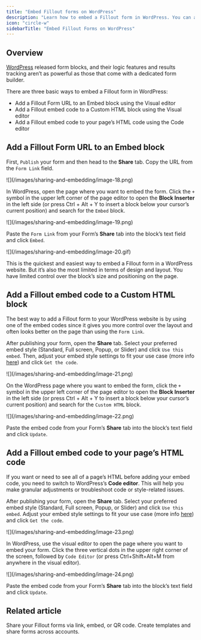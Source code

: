 ```yaml
---
title: "Embed Fillout forms on WordPress"
description: "Learn how to embed a Fillout form in WordPress. You can add the HTML code directly to your site or use a WordPress Embed block to add a form to a webpage."
icon: "circle-w"
sidebarTitle: "Embed Fillout Forms on WordPress"
---
```


## Overview

[WordPress](https://wordpress.com) released form blocks, and their logic features and results tracking aren’t as powerful as those that come with a dedicated form builder.

There are three basic ways to embed a Fillout form in WordPress:

- Add a Fillout Form URL to an Embed block using the Visual editor
- Add a Fillout embed code to a Custom HTML block using the Visual editor
- Add a Fillout embed code to your page’s HTML code using the Code editor

## Add a Fillout Form URL to an Embed block

First, `Publish` your form and then head to the **Share** tab. Copy the URL from the `Form Link` field.

<Frame>
  ![](/images/sharing-and-embedding/image-18.png)
</Frame>

In WordPress, open the page where you want to embed the form. Click the `+` symbol in the upper left corner of the page editor to open the **Block Inserter** in the left side (or press Ctrl \+ Alt \+ Y to insert a block below your cursor’s current position) and search for the `Embed` block.

<Frame>
  ![](/images/sharing-and-embedding/image-19.png)
</Frame>

Paste the `Form Link` from your Form’s **Share** tab into the block’s text field and click `Embed`.

<Frame>
  ![](/images/sharing-and-embedding/image-20.gif)
</Frame>

This is the quickest and easiest way to embed a Fillout form in a WordPress website. But it’s also the most limited in terms of design and layout. You have limited control over the block’s size and positioning on the page.

## Add a Fillout embed code to a Custom HTML block

The best way to add a Fillout form to your WordPress website is by using one of the embed codes since it gives you more control over the layout and often looks better on the page than using the `Form Link`.

After publishing your form, open the **Share** tab. Select your preferred embed style (Standard, Full screen, Popup, or Slider) and click `Use this embed`. Then, adjust your embed style settings to fit your use case (more info [here]()) and click `Get the code`.

<Frame>
  ![](/images/sharing-and-embedding/image-21.png)
</Frame>

On the WordPress page where you want to embed the form, click the `+` symbol in the upper left corner of the page editor to open the **Block Inserter** in the left side (or press Ctrl \+ Alt \+ Y to insert a block below your cursor’s current position) and search for the `Custom HTML` block.

<Frame>
  ![](/images/sharing-and-embedding/image-22.png)
</Frame>

Paste the embed code from your Form’s **Share** tab into the block’s text field and click `Update`.

## Add a Fillout embed code to your page’s HTML code

If you want or need to see all of a page’s HTML before adding your embed code, you need to switch to WordPress’s **Code editor**. This will help you make granular adjustments or troubleshoot code or style-related issues.

After publishing your form, open the **Share** tab. Select your preferred embed style (Standard, Full screen, Popup, or Slider) and click `Use this embed`. Adjust your embed style settings to fit your use case (more info [here]()) and click `Get the code`.

<Frame style={{ width: '240px' , height: '349px' }}>
  ![](/images/sharing-and-embedding/image-23.png)
</Frame>

In WordPress, use the visual editor to open the page where you want to embed your form. Click the three vertical dots in the upper right corner of the screen, followed by `Code Editor` (or press Ctrl\+Shift\+Alt\+M from anywhere in the visual editor).

<Frame>
  ![](/images/sharing-and-embedding/image-24.png)
</Frame>

Paste the embed code from your Form’s **Share** tab into the block’s text field and click `Update`.

## Related article

<CardGroup cols={3}>
  <Card title="Share & embed" icon="up-right-from-square" iconType="regular" color="#FFC738" href="/sharing">
    Share your Fillout forms via link, embed, or QR code. Create templates and share forms across accounts.
    </Card>
</CardGroup>
